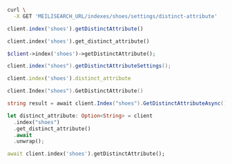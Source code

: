 <CodeGroup>

```bash cURL
curl \
  -X GET 'MEILISEARCH_URL/indexes/shoes/settings/distinct-attribute'
```

```javascript JS
client.index('shoes').getDistinctAttribute()
```

```python Python
client.index('shoes').get_distinct_attribute()
```

```php PHP
$client->index('shoes')->getDistinctAttribute();
```

```java Java
client.index("shoes").getDistinctAttributeSettings();
```

```ruby Ruby
client.index('shoes').distinct_attribute
```

```go Go
client.Index("shoes").GetDistinctAttribute()
```

```csharp C#
string result = await client.Index("shoes").GetDistinctAttributeAsync();
```

```rust Rust
let distinct_attribute: Option<String> = client
  .index("shoes")
  .get_distinct_attribute()
  .await
  .unwrap();
```

```dart Dart
await client.index('shoes').getDistinctAttribute();
```
</CodeGroup>